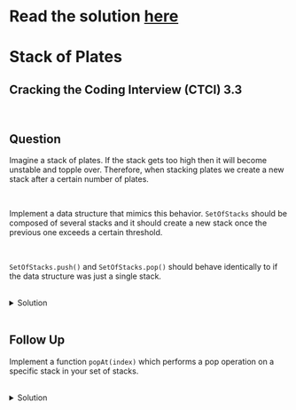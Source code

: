 # Read the solution [here](https://quastor.org/cracking-the-coding-interview/stacks-and-queues/stack-of-plates)

# Stack of Plates

## Cracking the Coding Interview (CTCI) 3.3

<br />

## Question

Imagine a stack of plates. If the stack gets too high then it will become unstable and topple over. Therefore, when stacking plates we create a new stack after a certain number of plates.

<br />

Implement a data structure that mimics this behavior. `SetOfStacks` should be composed of several stacks and it should create a new stack once the previous one exceeds a certain threshold.

<br />

`SetOfStacks.push()` and `SetOfStacks.pop()` should behave identically to if the data structure was just a single stack.

<br />

<details>
  <summary>Solution</summary>

  
We'll design the class to have a `push` and `pop` method, so the API is identical to a normal stack.

  <br />

  In order to instantiate the class, the user will have the option of providing the capacity of the stacks. The capacity must be a positive number (greater than 0). We set the default capacity to an arbitrary number (we picked 10).

  <br />

  We will represent the data structure internally with a 2 dimensional list. Everytime one list reaches capacity, we'll add another.

  <br />

  The list allows us to do `push` and `pop` operations in $$O(1)$$ time.

  <br />

  With our `push` method, we first check to make sure that our current stack (the last list in our 2-D list) is not at capacity.

  <br />

  If it is, then we add a new empty list as our current stack.

  <br />

  Then, we can just append the value to our current stack.

  <br />

  In `pop`, we first check to make sure that there is at least one value in our data structure. If not, we throw an `IndexError`.

  <br />

  Otherwise, we can just pop the last value and return it.

  <br />

  `push` and `pop` both take $$O(1)$$ time.
  
  ```python
  class SetOfStacks:
      def __init__(self, capacity = 10):
          if capacity < 1:
              raise ValueError("capacity must be at least 1")
          
          self.capacity = capacity
          self.stacks = [[]]
      
      def push(self, val):
          if len(self.stacks[-1]) == self.capacity:
              self.stacks.append([])
          
          self.stacks[-1].append(val)
      
      def pop(self):
          if len(self.stacks[-1]) == 0:
              if len(self.stacks) == 1:
                  raise IndexError("pop from empty stack")
              else:
                  self.stacks.pop()
          
          return self.stacks[-1].pop()
  ```

</details>

<br />

## Follow Up

Implement a function `popAt(index)` which performs a pop operation on a specific stack in your set of stacks.

<br />

<details>
  <summary>Solution</summary>

  There are two main ways you can implement this.

  <br />

  One way is to just pop the element out of the specific stack without performing a left shift operation (shifting over the elements in the stacks that come after this one left by 1).

  <br />

  If we don't perform the left shift operation, this particular stack will be smaller than capacity while stacks to the left (stacks that come *after*) might be at full capacity. This may violate assumptions about the `SetOfStacks` data structure.

  <br />

  THe other way of implementing this is with the left shift operation. Whenever we `popAt` a stack that is not the last stack, we shift over 1 element from all the stacks on the left so that all of the stacks (excluding the last one) are at full capacity.

  <br />

  The issue with the left shift operation is that it makes our `popAt` function more computationally expensive. The left shift operation will take $$O(n)$$ time every time it's performed.

  <br />

  We will implement our `popAt` function *with* a left shift operation.

  <br />

  The left shift operation will be implmeneted with a `while` loop. We start off on the stack we just popped from and append the first element of the next stack (while popping the first element off that stack). We continue with the next stack until we've reached the last stack.

  <br />

  If, after our left shift operation, the last stack in our `SetOfStacks` is empty, then we `pop` off that stack.

  <br />

  `popAt` takes $$O(n)$$ time.

  ```python
  class SetOfStacks:
    def __init__(self, capacity = 10):
        if capacity < 1:
            raise ValueError("capacity must be at least 1")
        
        self.capacity = capacity
        self.stacks = [[]]
    
    def push(self, val):
        if len(self.stacks[-1]) == self.capacity:
            self.stacks.append([])
        
        self.stacks[-1].append(val)
    
    def pop(self):
        if len(self.stacks[-1]) == 0:
            if len(self.stacks) == 1:
                raise IndexError("pop from empty stack")
            else:
                self.stacks.pop()
        
        return self.stacks[-1].pop()
    
    def _leftShift(self, stack):
        while stack + 1 < len(self.stacks):
            self.stacks[stack].append(self.stacks[stack + 1].pop(0))
            stack += 1
        if len(self.stacks[-1]) == 0:
            self.stacks.pop()

    def popAt(self, stack):
        if stack >= len(self.stacks):
            raise IndexError("stack index out of range")
        
        if len(self.stacks[stack]) == 0:
            raise IndexError("pop from empty stack")
        
        returnValue = self.stacks[stack].pop()

        self._leftShift(stack)
        return returnValue
  ```
</details>